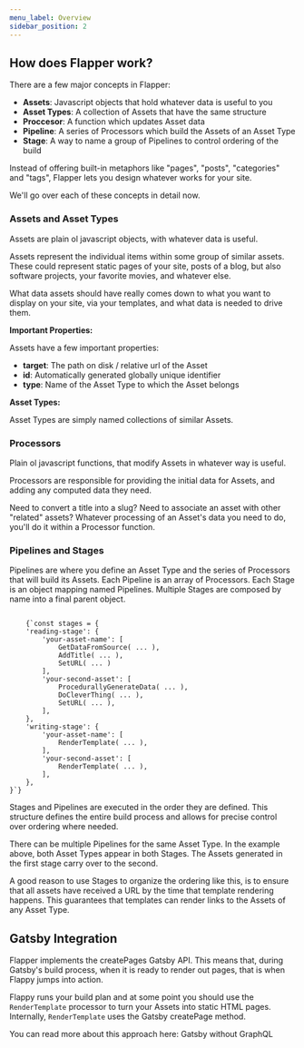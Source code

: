 ```yaml
---
menu_label: Overview
sidebar_position: 2
---
```


## How does Flapper work?

There are a few major concepts in Flapper:

-   **Assets**: Javascript objects that hold whatever data is useful to you
-   **Asset Types**: A collection of Assets that have the same structure
-   **Proccesor**: A function which updates Asset data
-   **Pipeline**: A series of Processors which build the Assets of an Asset Type
-   **Stage**: A way to name a group of Pipelines to control ordering of the build

Instead of offering built-in metaphors like "pages", "posts", "categories" and "tags", Flapper lets you design whatever works for your site.

We'll go over each of these concepts in detail now.

### Assets and Asset Types

Assets are plain ol javascript objects, with whatever data is useful.

Assets represent the individual items within some group of similar assets. These could represent static pages of your site, posts of a blog, but also software projects, your favorite movies, and whatever else.

What data assets should have really comes down to what you want to display on your site, via your templates, and what data is needed to drive them.

**Important Properties:**

Assets have a few important properties:

-   **target**: The path on disk / relative url of the Asset
-   **id**: Automatically generated globally unique identifier
-   **type**: Name of the Asset Type to which the Asset belongs

**Asset Types:**

Asset Types are simply named collections of similar Assets.

### Processors

Plain ol javascript functions, that modify Assets in whatever way is useful.

Processors are responsible for providing the initial data for Assets, and adding any computed data they need.

Need to convert a title into a slug? Need to associate an asset with other "related" assets? Whatever processing of an Asset's data you need to do, you'll do it within a Processor function.

### Pipelines and Stages

Pipelines are where you define an Asset Type and the series of Processors that will build its Assets. Each Pipeline is an array of Processors. Each Stage is an object mapping named Pipelines. Multiple Stages are composed by name into a final parent object.

<Code language="javascript">
    {`const stages = {
    'reading-stage': {
        'your-asset-name': [
            GetDataFromSource( ... ),
            AddTitle( ... ),
            SetURL( ... )
        ],
        'your-second-asset': [
            ProcedurallyGenerateData( ... ),
            DoCleverThing( ... ),
            SetURL( ... ),
        ],
    },
    'writing-stage': {
        'your-asset-name': [
            RenderTemplate( ... ),
        ],
        'your-second-asset': [
            RenderTemplate( ... ),
        ],
    },
}`}
</Code>

Stages and Pipelines are executed in the order they are defined. This structure defines the entire build process and allows for precise control over ordering where needed.

There can be multiple Pipelines for the same Asset Type. In the example above, both Asset Types appear in both Stages. The Assets generated in the first stage carry over to the second.

A good reason to use Stages to organize the ordering like this, is to ensure that all assets have received a URL by the time that template rendering happens. This guarantees that templates can render links to the Assets of any Asset Type.

## Gatsby Integration

Flapper implements the <Link to="https://www.gatsbyjs.com/docs/reference/config-files/gatsby-node/#createPages">createPages</Link> Gatsby API. This means that, during Gatsby's build process, when it is ready to render out pages, that is when Flappy jumps into action.

Flappy runs your build plan and at some point you should use the `RenderTemplate` processor to turn your Assets into static HTML pages. Internally, `RenderTemplate` uses the Gatsby <Link to="https://www.gatsbyjs.com/docs/reference/config-files/actions/#createPage">createPage</Link> method.

You can read more about this approach here: <Link to="https://www.gatsbyjs.com/docs/how-to/querying-data/using-gatsby-without-graphql/">Gatsby without GraphQL</Link>
